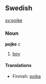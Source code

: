 ==Swedish==
[[sv:pojke]]
===Noun===
'''pojke''' ''c''

#[[boy]]

====Translations====
*Finnish: [[poika]]